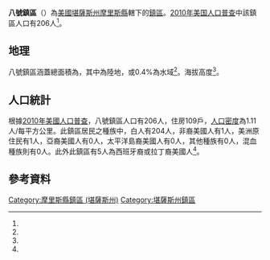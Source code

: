 {{noteTA
|G1=USState
}}
{{Infobox settlement
|official_name = 八號鎮區
|native_name = Township 8
|settlement_type = 鎮區
|pushpin_map=USA Kansas
|coordinates_display = inline,title
|coordinates_region = US-KS
|subdivision_type = [[世界政區索引|國家]]
|subdivision_name = [[美国|美国]]
|subdivision_type1 = [[美國行政區劃|州]]
|subdivision_name1 = [[堪薩斯州|堪薩斯州]]
|subdivision_type2 = [[堪薩斯州行政區劃|縣]]
|subdivision_name2 = [[摩里斯縣_(堪薩斯州)|摩里斯縣]]
|area_total_km2 = 186.38
|area_land_km2 = 185.64
|area_water_km2 = 0.74
|area_total_sq_mi =
|area_land_sq_mi =
|area_water_sq_mi =
|area_water_percent = 0.4
|population_as_of = [[2010年美国人口普查|2010]]
|population_footnotes = <ref name="Census 2010">{{cite web| url=http://factfinder2.census.gov| title=Race, Hispanic or Latino, Age, and Housing Occupancy: 2010 Census Redistricting Data, Township 8, Morris County, Kansas| publisher=U.S. Census Bureau, American FactFinder 2| accessdate=2017-03-28| archive-date=2013-09-11| archive-url=https://web.archive.org/web/20130911234518/http://factfinder2.census.gov/| dead-url=no}}</ref>
|population_total = 206
|population_density_km2 = auto
|elevation_footnotes = <ref name="gnis"/>
|elevation_m = 441
|elevation_ft = 
|latd = 38
|latm = 33
|lats = 54
|latNS = N
|longd = 96
|longm = 48
|longs = 32
|longEW = W
|postal_code_type =
|postal_code = 
|blank_name = [[聯邦資料處理標準|FIPS代碼]]
|blank_info = 20-71232
|blank1_name = [[地名信息系统|GNIS編號]] 
|blank1_info = 477153<ref name="gnis">{{cite web |url= {{Gnis3|477153}} |title= Township 8, Morris County, Kansas|work= [[Geographic_Names_Information_System|Geographic Names Information System]]|publisher= [[United_States_Geological_Survey|United States Geological Survey]] |accessdate= 2017-03-28 }}</ref>
|website = 
|footnotes = 
}}

'''八號鎮區'''（{{lang-en|'''Township 8'''}}）為[[美國|美國]][[堪薩斯州|堪薩斯州]][[摩里斯縣_(堪薩斯州)|摩里斯縣]]轄下的[[行政鎮區|鎮區]]。[[2010年美国人口普查|2010年美国人口普查]]中該鎮區人口有206人<ref name="Census 2010"/>。

==地理==
八號鎮區涵蓋總面積為{{convert|186.38|km2|sqmi}}，其中{{convert|185.64|km2|sqmi}}為陸地，{{convert|0.74|km2|sqmi}}或0.4%為水域<ref name="Census 2010"/>。海拔高度{{convert|441|m|ft}}<ref name="gnis"/>。

==人口統計==
根據[[2010年美國人口普查|2010年美國人口普查]]，八號鎮區人口有206人，住房109戶，[[人口密度|人口密度]]為1.11人/每平方公里。此鎮區居民之種族中，白人有204人，非裔美國人有1人，美洲原住民有1人，亞裔美國人有0人，太平洋島裔美國人有0人，其他種族有0人，混血種族則有0人。此外此鎮區有5人為西班牙裔或拉丁裔美國人<ref name="Census 2010"/>。

==參考資料==
{{reflist}}

{{摩里斯縣 (堪薩斯州)}}

{{DEFAULTSORT: 08}}
[[Category:摩里斯縣鎮區_(堪薩斯州)|Category:摩里斯縣鎮區 (堪薩斯州)]]
[[Category:堪薩斯州鎮區|Category:堪薩斯州鎮區]]

{{MorrisCountyKS-geo-stub}}
